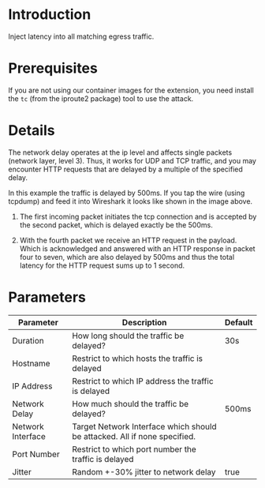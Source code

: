 # Introduction

Inject latency into all matching egress traffic.

# Prerequisites

If you are not using our container images for the extension, you need install the `tc` (from the iproute2 package) tool to use the attack.

# Details

The network delay operates at the ip level and affects single packets (network layer, level 3). Thus, it works for UDP and TCP traffic, and you may encounter HTTP requests that are delayed by a multiple of the specified delay.

In this example the traffic is delayed by 500ms. If you tap the wire (using tcpdump) and feed it into Wireshark it looks like shown in the image above.

1. The first incoming packet initiates the tcp connection and is accepted by the second packet, which is delayed exactly be the 500ms.

2. With the fourth packet we receive an HTTP request in the payload. Which is acknowledged and answered with an HTTP response in packet four to seven, which are also delayed by 500ms and thus the total latency for the HTTP request sums up to 1 second.

# Parameters

| Parameter         | Description                                                               | Default |
|-------------------|---------------------------------------------------------------------------|---------|
| Duration          | How long should the traffic be delayed?                                   | 30s     |
| Hostname          | Restrict to which hosts the traffic is delayed                            |         |
| IP Address        | Restrict to which IP address the traffic is delayed                       |         |
| Network Delay     | How much should the traffic be delayed?                                   | 500ms   |
| Network Interface | Target Network Interface which should be attacked. All if none specified. |         |
| Port Number       | Restrict to which port number the traffic is delayed                      |         |
| Jitter            | Random +-30% jitter to network delay                                      | true    |
